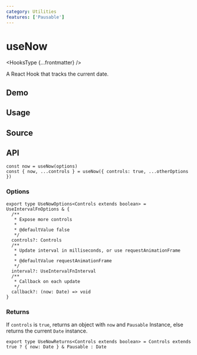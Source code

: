 ```yaml
---
category: Utilities
features: ['Pausable']
---
```


# useNow


<HooksType {...frontmatter} />

A React Hook that tracks the current date.

## Demo


<App />

## Usage



## Source


<Source />

## API

```tsx
const now = useNow(options)
const { now, ...controls } = useNow({ controls: true, ...otherOptions })
```

### Options

```tsx
export type UseNowOptions<Controls extends boolean> = UseIntervalFnOptions & {
  /**
   * Expose more controls
   *
   * @defaultValue false
   */
  controls?: Controls
  /**
   * Update interval in milliseconds, or use requestAnimationFrame
   *
   * @defaultValue requestAnimationFrame
   */
  interval?: UseIntervalFnInterval
  /**
   * Callback on each update
   */
  callback?: (now: Date) => void
}
```

### Returns


<Tip type="pausable" />

If `controls` is `true`, returns an object with `now` and `Pausable` Instance, else returns the current `Date` instance.

```tsx
export type UseNowReturns<Controls extends boolean> = Controls extends true ? { now: Date } & Pausable : Date
```
